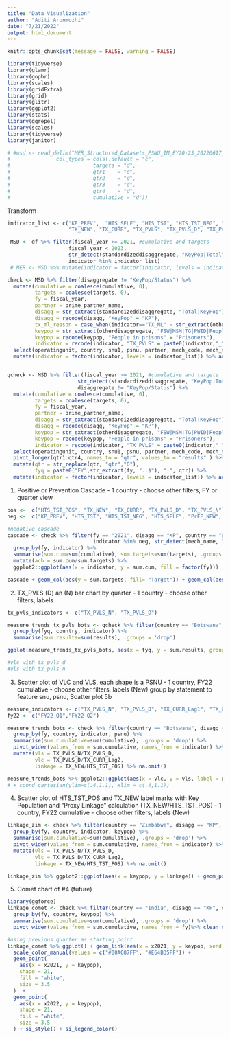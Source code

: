 ```yaml
---
title: "Data Visualization"
author: "Aditi Arunmozhi"
date: "7/21/2022"
output: html_document
---
```


```r
knitr::opts_chunk$set(message = FALSE, warning = FALSE)

library(tidyverse)
library(glamr)
library(gophr)
library(scales)
library(gridExtra)
library(grid)
library(glitr)
library(ggplot2)
library(stats)
library(ggrepel)
library(scales)
library(tidyverse)
library(janitor)

# #msd <- read_delim("MER_Structured_Datasets_PSNU_IM_FY20-23_20220617_v2_1.zip", delim = "\t", escape_double = FALSE, trim_ws = TRUE, 
#               col_types = cols(.default = "c",
#                           targets	= "d",
#                           qtr1	= "d",
#                           qtr2	= "d",
#                           qtr3	= "d",
#                           qtr4	= "d",
#                           cumulative = "d"))
```

Transform

```r
indicator_list <- c("KP_PREV",  "HTS_SELF", "HTS_TST", "HTS_TST_NEG", "PrEP_NEW", "PrEP_CT", "PrEP_CURR", "HTS_TST_POS",
                    "TX_NEW", "TX_CURR", "TX_PVLS", "TX_PVLS_D", "TX_PVLS_N", "TX_CURR_Lag1", "TX_CURR_Lag2", "TX_ML", "TX_NET_NEW")

 MSD <- df %>% filter(fiscal_year >= 2021, #cumulative and targets
                    fiscal_year < 2023,
                    str_detect(standardizeddisaggregate, "KeyPop|Total") == TRUE,
                    indicator %in% indicator_list) 
 # MER <- MSD %>% mutate(indicator = factor(indicator, levels = indicator_list)) %>% arrange(indicator) %>% glimpse()

check <- MSD %>% filter(disaggregate != "KeyPop/Status") %>%
  mutate(cumulative = coalesce(cumulative, 0),
         targets = coalesce(targets, 0),
         fy = fiscal_year,
         partner = prime_partner_name,
         disagg = str_extract(standardizeddisaggregate, "Total|KeyPop"),
         disagg = recode(disagg, "KeyPop" = "KP"),
         tx_ml_reason = case_when(indicator=="TX_ML" ~ str_extract(otherdisaggregate, "(?<=Outcome\\s-\\s).+")),
         keypop = str_extract(otherdisaggregate, "FSW|MSM|TG|PWID|People\\sin\\sprisons"),
         keypop = recode(keypop, "People in prisons" = "Prisoners"),
         indicator = recode(indicator, "TX_PVLS" = paste0(indicator,"_", numeratordenom))) %>%
  select(operatingunit, country, snu1, psnu, partner, mech_code, mech_name, indicator, funding_agency, numeratordenom, disagg, disaggregate, tx_ml_reason, keypop, fy, targets, cumulative) %>%
  mutate(indicator = factor(indicator, levels = indicator_list)) %>% arrange(indicator)


qcheck <- MSD %>% filter(fiscal_year >= 2021, #cumulative and targets
                       str_detect(standardizeddisaggregate, "KeyPop|Total") == TRUE,
                       disaggregate != "KeyPop/Status") %>%
  mutate(cumulative = coalesce(cumulative, 0),
         targets = coalesce(targets, 0),
         fy = fiscal_year,
         partner = prime_partner_name,
         disagg = str_extract(standardizeddisaggregate, "Total|KeyPop"),
         disagg = recode(disagg, "KeyPop" = "KP"),
         keypop = str_extract(otherdisaggregate, "FSW|MSM|TG|PWID|People\\sin\\sprisons"),
         keypop = recode(keypop, "People in prisons" = "Prisoners"),
         indicator = recode(indicator, "TX_PVLS" = paste0(indicator,"_", numeratordenom))) %>%
  select(operatingunit, country, snu1, psnu, partner, mech_code, mech_name, indicator, funding_agency, numeratordenom, disagg, disaggregate, keypop, fy, qtr1, qtr2, qtr3, qtr4) %>%
  pivot_longer(qtr1:qtr4, names_to = "qtr", values_to = "results" ) %>%
  mutate(qtr = str_replace(qtr, "qtr","Q"),
         fyq = paste0("FY",str_extract(fy, "..$"), " ", qtr)) %>%
  mutate(indicator = factor(indicator, levels = indicator_list)) %>% arrange(indicator) 

```

1.  Positive or Prevention Cascade - 1 country - choose other filters, FY or quarter view

```r
pos <-  c("HTS_TST_POS", "TX_NEW", "TX_CURR", "TX_PVLS_D", "TX_PVLS_N")
neg <-  c("KP_PREV", "HTS_TST", "HTS_TST_NEG", "HTS_SELF", "PrEP_NEW", "PrEP_CT", "PrEP_CURR")

#negative cascade
cascade <- check %>% filter(fy == "2021", disagg == "KP", country == "Botswana",
                            indicator %in% neg, str_detect(mech_name, "EpiC")) %>%
  group_by(fy, indicator) %>%
  summarise(sum.cum=sum(cumulative), sum.targets=sum(targets), .groups = 'drop') %>%  
  mutate(ach = sum.cum/sum.targets) %>%
  ggplot2::ggplot(aes(x = indicator, y = sum.cum, fill = factor(fy)))

cascade + geom_col(aes(y = sum.targets, fill= "Target")) + geom_col(aes(y=sum.cum, fill= "Cumulative"), width = 0.75) + geom_label(position = position_stack(vjust = 0.9), aes(label = percent(ach, accuracy = 0.1))) + scale_fill_discrete(labels = c("Achievement", "Cumulative", "Target"))+ si_style()
```

2.  TX_PVLS (D) an (N) bar chart by quarter - 1 country - choose other filters, labels

```r
tx_pvls_indicators <- c("TX_PVLS_N", "TX_PVLS_D")

measure_trends_tx_pvls_bots <- qcheck %>% filter(country == "Botswana", disagg == "KP", results!=0, indicator %in% tx_pvls_indicators) %>%
  group_by(fyq, country, indicator) %>%
  summarise(sum.results=sum(results), .groups = 'drop')

ggplot(measure_trends_tx_pvls_bots, aes(x = fyq, y = sum.results, group=indicator)) + geom_col(aes(fill = indicator), position = position_dodge()) + si_style()

#vlc with tx_pvls_d
#vls with tx_pvls_n
```

3.  Scatter plot of VLC and VLS, each shape is a PSNU - 1 country, FY22 cumulative - choose other filters, labels (New) group by statement to feature snu, psnu, Scatter plot 5b

```r
measure_indicators <- c("TX_PVLS_N", "TX_PVLS_D", "TX_CURR_Lag1", "TX_CURR_Lag2", "HTS_TST_POS", "TX_NEW", "HTS_TST_NEG", "PrEP_NEW")
fy22 <- c("FY22 Q1","FY22 Q2")

measure_trends_bots <- check %>% filter(country == "Botswana", disagg == "KP", cumulative!=0, indicator %in% measure_indicators, fy == 2022) %>%
  group_by(fy, country, indicator, psnu) %>%
  summarise(sum.cumulative=sum(cumulative), .groups = 'drop') %>%
  pivot_wider(values_from = sum.cumulative, names_from = indicator) %>%
  mutate(vls = TX_PVLS_N/TX_PVLS_D,
         vlc = TX_PVLS_D/TX_CURR_Lag2,
         linkage = TX_NEW/HTS_TST_POS) %>% na.omit()

measure_trends_bots %>% ggplot2::ggplot(aes(x = vlc, y = vls, label = psnu)) + geom_text(size = 2.5, vjust = 0, nudge_y = 0.025) + geom_point(size = 4) + si_style() + scale_y_continuous(labels = scales::percent_format(accuracy = 1), limits = c(.4,1.1)) + scale_x_continuous(labels = scales::percent_format(accuracy = 1), limits = c(.4,1.1)) 
# + coord_cartesian(ylim=c(.4,1.1), xlim = c(.4,1.1))


```

4.  Scatter plot of HTS_TST_POS and TX_NEW label marks with Key Population and "Proxy Linkage" calculation (TX_NEW/HTS_TST_POS) - 1 country, FY22 cumulative - choose other filters, labels (New)

```r
linkage_zim <- check %>% filter(country == "Zimbabwe", disagg == "KP", cumulative!=0, indicator %in% measure_indicators, fy == 2022) %>%
  group_by(fy, country, indicator, keypop) %>%
  summarise(sum.cumulative=sum(cumulative), .groups = 'drop') %>%
  pivot_wider(values_from = sum.cumulative, names_from = indicator) %>%
  mutate(vls = TX_PVLS_N/TX_PVLS_D,
         vlc = TX_PVLS_D/TX_CURR_Lag2,
         linkage = TX_NEW/HTS_TST_POS) %>% na.omit()

linkage_zim %>% ggplot2::ggplot(aes(x = keypop, y = linkage)) + geom_point(size = 4) + si_style() 
```

5.  Comet chart of #4 (future)

```r
library(ggforce)
linkage_comet <- check %>% filter(country == "India", disagg == "KP", cumulative!=0, indicator == "HTS_TST_POS", fy == c(2021,2022)) %>%
  group_by(fy, country, keypop) %>%
  summarise(sum.cumulative=sum(cumulative), .groups = 'drop') %>%
  pivot_wider(values_from = sum.cumulative, names_from = fy)%>% clean_names()

#using previous quarter as starting point
linkage_comet %>% ggplot() + geom_link(aes(x = x2021, y = keypop, xend = x2022, yend = keypop, size = stat(index))) +
  scale_color_manual(values = c("#00A087FF", "#E64B35FF")) +
  geom_point(
    aes(x = x2021, y = keypop),
    shape = 21,
    fill = "white",
    size = 3.5
  )  +
  geom_point(
    aes(x = x2022, y = keypop),
    shape = 21,
    fill = "white",
    size = 3.5
  ) + si_style() + si_legend_color()
```
